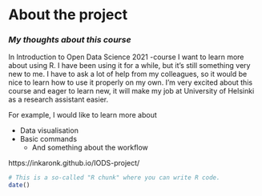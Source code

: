 # **About the project**
### *My thoughts about this course*
In Introduction to Open Data Science 2021 -course I want to learn more about using R. I have been using it for a while, but it's still something very new to me. I have to ask a lot of help from my colleagues, so it would be nice to learn how to use it properly on my own. I'm very excited about this course and eager to learn new, it will make my job at University of Helsinki as a research assistant easier.  
  
For example, I would like to learn more about

* Data visualisation
* Basic commands
  + And something about the workflow
  
https://inkaronk.github.io/IODS-project/

```r
# This is a so-called "R chunk" where you can write R code.
date()

```


